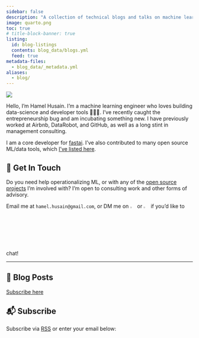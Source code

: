 ```yaml
---
sidebar: false
description: "A collection of technical blogs and talks on machine learning and data science."
image: quarto.png
toc: true
# title-block-banner: true
listing: 
  id: blog-listings
  contents: blog_data/blogs.yml
  feed: true
metadata-files: 
  - blog_data/_metadata.yml
aliases:
  - blog/
---
```


::: {layout="[21,79]" .profile-header}

![](hamel_transparent.png){.profile-pic}

Hello, I'm Hamel Husain. I'm a machine learning engineer who loves building data-science and developer tools 👷🏼‍♂️.  I've recently caught the entrepreneurship bug and am incubating something new.  I have previously worked at Airbnb, DataRobot, and GitHub, as well as a long stint in management consulting.

:::

I am a core developer for [fastai](https://www.fast.ai/). I've also contributed to many open source ML/data tools, which [I've listed here](oss/opensource.qmd).

## 💼 Get In Touch

Do you need help operationalizing ML, or with any of the [open source projects](oss/opensource.qmd) I'm involved with?  I'm open to consulting work and other forms of advisory. 

Email me at `hamel.husain@gmail.com`, or DM me on [![](icon-linkedin.png){width="3%"}](https://www.linkedin.com/in/hamelhusain/) or [![](icons-twitter.png){width="3%"}](https://twitter.com/HamelHusain) if you'd like to chat!

---

## 📮 Blog Posts

[Subscribe here](#subscribe)

::: {#blog-listings}
:::

## 📬 Subscribe

Subscribe via [<i class="bi bi-rss"></i> RSS](index.xml) or enter your email below:

<script async data-uid="f405c5ca98" src="https://hamel.ck.page/f405c5ca98/index.js"></script>
